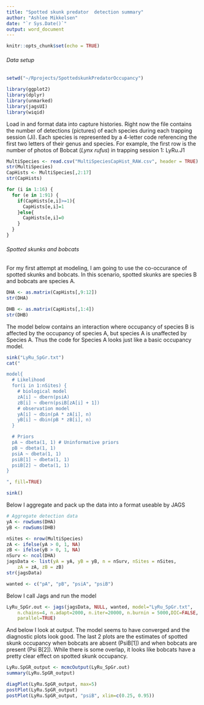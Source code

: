 ```yaml
---
title: "Spotted skunk predator  detection summary"
author: "Ashlee Mikkelsen"
date: "`r Sys.Date()`"
output: word_document
---
```


```r
knitr::opts_chunk$set(echo = TRUE)
```

###### Data setup
```r

setwd("~/Rprojects/SpottedskunkPredatorOccupancy")

library(ggplot2)
library(dplyr)
library(unmarked)
library(jagsUI)
library(wiqid)


```

Load in and format data into capture histories. Right now the file contains the number of detections (pictures) of each species during each trapping session (Ji). Each species is represented by a 4-letter code referencing the first two letters of their genus and species. For example, the first row is the number of photos of Bobcat (*Lynx rufus*) in trapping session 1: LyRu.J1

```r

MultiSpecies <- read.csv("MultiSpeciesCapHist_RAW.csv", header = TRUE)
str(MultiSpecies)
CapHists <- MultiSpecies[,2:17]
str(CapHists)

for (i in 1:16) {
  for (e in 1:91) {
    if(CapHists[e,i]>=1){
      CapHists[e,i]=1
    }else{
      CapHists[e,i]=0
    }
  }
}


```

###### Spotted skunks and bobcats

For my first attempt at modeling, I am going to use the co-occurance of spotted skunks and bobcats. In this scenario, spotted skunks are species B and bobcats are species A.

```r

DHA <- as.matrix(CapHists[,9:12])
str(DHA)

DHB <- as.matrix(CapHists[,1:4])
str(DHB)

```

The model below contains an interaction where occupancy of species B is affected by the occupancy of species A, but species A is unaffected by Species A. Thus the code for Species A looks just like a basic occupancy model.

```r
sink("LyRu_SpGr.txt")
cat("

model{
  # Likelihood
  for(i in 1:nSites) {
    # biological model
    zA[i] ~ dbern(psiA)
    zB[i] ~ dbern(psiB[zA[i] + 1])
    # observation model
    yA[i] ~ dbin(pA * zA[i], n)
    yB[i] ~ dbin(pB * zB[i], n)
  }

  # Priors
  pA ~ dbeta(1, 1) # Uninformative priors
  pB ~ dbeta(1, 1)
  psiA ~ dbeta(1, 1)
  psiB[1] ~ dbeta(1, 1)
  psiB[2] ~ dbeta(1, 1)
}

", fill=TRUE)

sink()


```

Below I aggregate and pack up the data into a format useable by JAGS

```r
# Aggregate detection data
yA <- rowSums(DHA)
yB <- rowSums(DHB)

nSites <- nrow(MultiSpecies)
zA <- ifelse(yA > 0, 1, NA)
zB <- ifelse(yB > 0, 1, NA)
nSurv <- ncol(DHA)
jagsData <- list(yA = yA, yB = yB, n = nSurv, nSites = nSites,
    zA = zA, zB = zB)
str(jagsData)

wanted <- c("pA", "pB", "psiA", "psiB")

```

Below I call Jags and run the model

```r

LyRu_SpGr.out <- jags(jagsData, NULL, wanted, model="LyRu_SpGr.txt",
    n.chains=4, n.adapt=2000, n.iter=20000, n.burnin = 5000,DIC=FALSE,
    parallel=TRUE)

```


And below I look at output. The model seems to have converged and the diagnostic plots look good. The last 2 plots are the estimates of spotted skunk occupancy when bobcats are absent (PsiB[1]) and when bobcats are present (Psi B[2]). While there is some overlap, it looks like bobcats have a pretty clear effect on spotted skunk occupancy.
```r

LyRu.SpGR_output <- mcmcOutput(LyRu_SpGr.out)
summary(LyRu.SpGR_output)

diagPlot(LyRu.SpGR_output, max=5)
postPlot(LyRu.SpGR_output)
postPlot(LyRu.SpGR_output, "psiB", xlim=c(0.25, 0.95))

```



